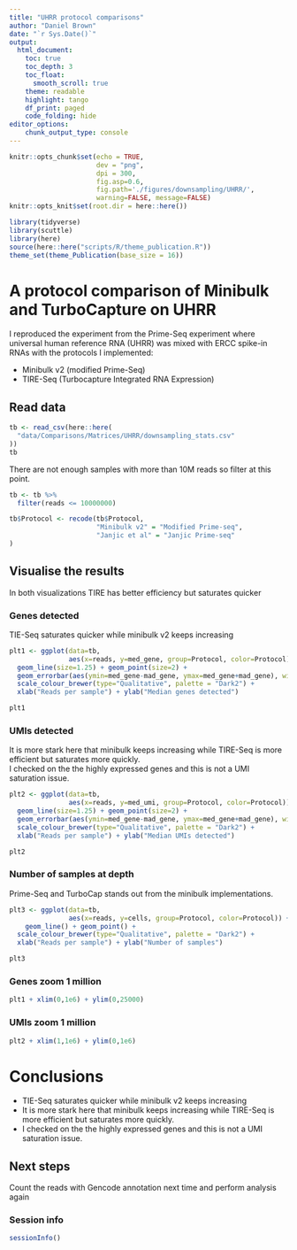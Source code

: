 ```yaml
---
title: "UHRR protocol comparisons"
author: "Daniel Brown"
date: "`r Sys.Date()`"
output:
  html_document:
    toc: true
    toc_depth: 3
    toc_float:
      smooth_scroll: true
    theme: readable
    highlight: tango 
    df_print: paged
    code_folding: hide
editor_options: 
    chunk_output_type: console
---
```


```r
knitr::opts_chunk$set(echo = TRUE,
                      dev = "png",
                      dpi = 300,
                      fig.asp=0.6,
                      fig.path='./figures/downsampling/UHRR/',
                      warning=FALSE, message=FALSE)
knitr::opts_knit$set(root.dir = here::here())

library(tidyverse)
library(scuttle)
library(here)
source(here::here("scripts/R/theme_publication.R"))
theme_set(theme_Publication(base_size = 16))
```

# A protocol comparison of Minibulk and TurboCapture on UHRR

I reproduced the experiment from the Prime-Seq experiment where universal human reference RNA (UHRR) was mixed with ERCC spike-in RNAs with the protocols I implemented:

* Minibulk v2 (modified Prime-Seq)
* TIRE-Seq (Turbocapture Integrated RNA Expression)

## Read data

```r
tb <- read_csv(here::here(
  "data/Comparisons/Matrices/UHRR/downsampling_stats.csv"
))
tb
```

There are not enough samples with more than 10M reads so filter at this point.

```r
tb <- tb %>% 
  filter(reads <= 10000000)

tb$Protocol <- recode(tb$Protocol,
                      "Minibulk v2" = "Modified Prime-seq",
                      "Janjic et al" = "Janjic Prime-seq"
)
```

## Visualise the results {.tabset}

In both visualizations TIRE has better efficiency but saturates quicker

### Genes detected

TIE-Seq saturates quicker while minibulk v2 keeps increasing

```r
plt1 <- ggplot(data=tb, 
               aes(x=reads, y=med_gene, group=Protocol, color=Protocol)) +
  geom_line(size=1.25) + geom_point(size=2) +
  geom_errorbar(aes(ymin=med_gene-mad_gene, ymax=med_gene+mad_gene), width=.1, size=1.25) +
  scale_colour_brewer(type="Qualitative", palette = "Dark2") +
  xlab("Reads per sample") + ylab("Median genes detected")

plt1
```

### UMIs detected

It is more stark here that minibulk keeps increasing while TIRE-Seq is more efficient but saturates more quickly.  
I checked on the the highly expressed genes and this is not a UMI saturation issue.

```r
plt2 <- ggplot(data=tb, 
               aes(x=reads, y=med_umi, group=Protocol, color=Protocol)) +
  geom_line(size=1.25) + geom_point(size=2) +
  geom_errorbar(aes(ymin=med_gene-mad_gene, ymax=med_gene+mad_gene), width=.1, size=1.25) +
  scale_colour_brewer(type="Qualitative", palette = "Dark2") +
  xlab("Reads per sample") + ylab("Median UMIs detected")

plt2
```

### Number of samples at depth

Prime-Seq and TurboCap stands out from the minibulk implementations.

```r
plt3 <- ggplot(data=tb, 
               aes(x=reads, y=cells, group=Protocol, color=Protocol)) +
    geom_line() + geom_point() +
  scale_colour_brewer(type="Qualitative", palette = "Dark2") +
  xlab("Reads per sample") + ylab("Number of samples")

plt3
```

### Genes zoom 1 million

```r
plt1 + xlim(0,1e6) + ylim(0,25000)
```

### UMIs zoom 1 million

```r
plt2 + xlim(1,1e6) + ylim(0,1e6)
```

# Conclusions

* TIE-Seq saturates quicker while minibulk v2 keeps increasing
* It is more stark here that minibulk keeps increasing while TIRE-Seq is more efficient but saturates more quickly.  
* I checked on the the highly expressed genes and this is not a UMI saturation issue.

## Next steps

Count the reads with Gencode annotation next time and perform analysis again

### Session info
```r
sessionInfo()
```
